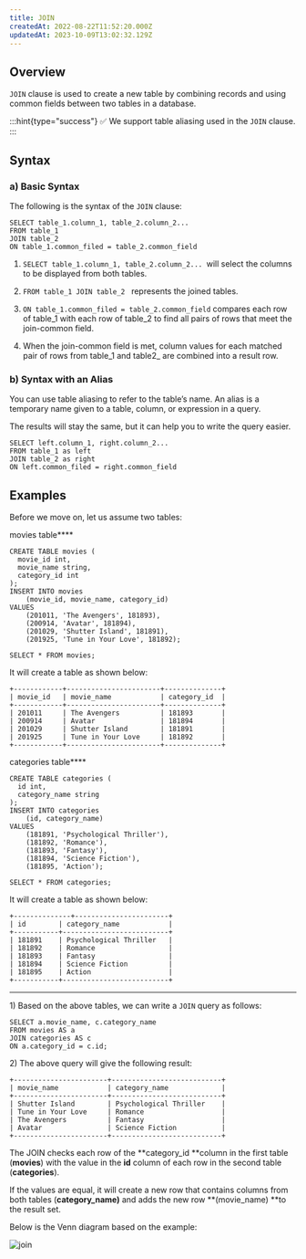 ```yaml
---
title: JOIN
createdAt: 2022-08-22T11:52:20.000Z
updatedAt: 2023-10-09T13:02:32.129Z
---
```


## Overview

`JOIN` clause is used to create a new table by combining records and using common fields between two tables in a database.

:::hint{type="success"}
✅ We support table aliasing used in the `JOIN` clause.
:::

## Syntax

### a) Basic Syntax

The following is the syntax of the `JOIN` clause:

```pgsql
SELECT table_1.column_1, table_2.column_2...
FROM table_1
JOIN table_2
ON table_1.common_filed = table_2.common_field
```

1.  `SELECT table_1.column_1, table_2.column_2... `will select the columns to be displayed from both tables.

2.  `FROM table_1 JOIN table_2 ` represents the joined tables.

3.  `ON table_1.common_filed = table_2.common_field` compares each row of table_1 with each row of table_2 to find all pairs of rows that meet the join-common field.

4.  When the join-common field is met, column values for each matched pair of rows from table_1 and table2\_ are combined into a result row.

### b) Syntax with an Alias

You can use table aliasing to refer to the table’s name. An alias is a temporary name given to a table, column, or expression in a query.&#x20;

The results will stay the same, but it can help you to write the query easier.&#x20;

```pgsql
SELECT left.column_1, right.column_2...
FROM table_1 as left
JOIN table_2 as right
ON left.common_filed = right.common_field
```

## Examples

Before we move on, let us assume two tables:&#x20;

&#x20; movies table\*\*\*\*

```pgsql
CREATE TABLE movies (
  movie_id int,
  movie_name string,
  category_id int
);
INSERT INTO movies
    (movie_id, movie_name, category_id)
VALUES
    (201011, 'The Avengers', 181893),
    (200914, 'Avatar', 181894),
    (201029, 'Shutter Island', 181891),
    (201925, 'Tune in Your Love', 181892);
```

```pgsql
SELECT * FROM movies;
```

It will create a table as shown below: &#x20;

```pgsql
+------------+-----------------------+--------------+
| movie_id   | movie_name            | category_id  |
+------------+-----------------------+--------------+
| 201011     | The Avengers          | 181893       |
| 200914     | Avatar                | 181894       |
| 201029     | Shutter Island        | 181891       |
| 201925     | Tune in Your Love     | 181892       |
+------------+-----------------------+--------------+
```

&#x20; categories table\*\*\*\*

```pgsql
CREATE TABLE categories (
  id int,
  category_name string
);
INSERT INTO categories
    (id, category_name)
VALUES
    (181891, 'Psychological Thriller'),
    (181892, 'Romance'),
    (181893, 'Fantasy'),
    (181894, 'Science Fiction'),
    (181895, 'Action');
```

```pgsql
SELECT * FROM categories;
```

It will create a table as shown below:

```pgsql
+--------------+-----------------------+
| id        | category_name            |
+-----------+--------------------------+
| 181891    | Psychological Thriller   |
| 181892    | Romance                  |
| 181893    | Fantasy                  |
| 181894    | Science Fiction          |
| 181895    | Action                   |
+-----------+--------------------------+
```

---

1\) Based on the above tables, we can write a `JOIN` query as follows:

```pgsql
SELECT a.movie_name, c.category_name
FROM movies AS a
JOIN categories AS c
ON a.category_id = c.id;
```

2\) The above query will give the following result:

```pgsql
+-----------------------+---------------------------+
| movie_name            | category_name             |
+-----------------------+---------------------------+
| Shutter Island        | Psychological Thriller    |
| Tune in Your Love     | Romance                   |
| The Avengers          | Fantasy                   |
| Avatar                | Science Fiction           |
+-----------------------+---------------------------+
```

The JOIN checks each row of the **category_id **column in the first table (**movies**) with the value in the **id** column of each row in the second table (**categories**).&#x20;

If the values are equal, it will create a new row that contains columns from both tables (**category_name)** and adds the new row **(movie_name) **to the result set.

Below is the Venn diagram based on the example:

![join](../../../assets/join.png)
